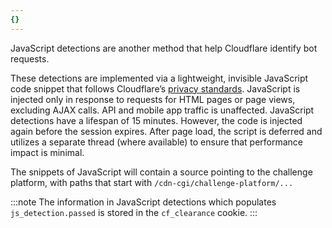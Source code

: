 ```yaml
---
{}
---
```



JavaScript detections are another method that help Cloudflare identify bot requests.

These detections are implemented via a lightweight, invisible JavaScript code snippet that follows Cloudflare’s [privacy standards](https://www.cloudflare.com/privacypolicy/). JavaScript is injected only in response to requests for HTML pages or page views, excluding AJAX calls. API and mobile app traffic is unaffected. JavaScript detections have a lifespan of 15 minutes. However, the code is injected again before the session expires. After page load, the script is deferred and utilizes a separate thread (where available) to ensure that performance impact is minimal.

The snippets of JavaScript will contain a source pointing to the challenge platform, with paths that start with `/cdn-cgi/challenge-platform/...`

:::note
The information in JavaScript detections which populates `js_detection.passed` is stored in the `cf_clearance` cookie.
:::